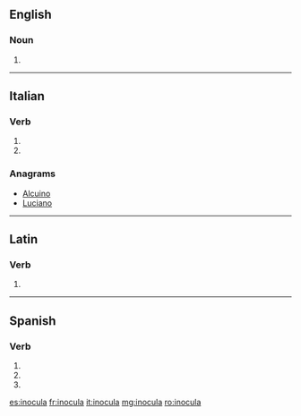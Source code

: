 ==English==

===Noun===
{{head|en|noun plural form}}

# {{plural of|inoculum|lang=en}}

----

==Italian==

===Verb===
{{head|it|verb form}}

# {{inflection of|inoculare||3|s|pres|indc|lang=it}}
# {{inflection of|inoculare||2|s|impr|lang=it}}

===Anagrams===
* [[Alcuino#Italian|Alcuino]]
* [[Luciano#Italian|Luciano]]

----

==Latin==

===Verb===
{{la-verb-form|inoculā}}

# {{inflection of|inoculō||2|s|pres|actv|impr|lang=la}}

----

==Spanish==

===Verb===
{{es-verb-form}}

# {{es-verb form of|ending=ar|mood=imperative|sense=affirmative|pers=2|formal=no|number=singular|inocular}}
# {{es-verb form of|ending=ar|mood=indicative|tense=present|pers=2|formal=yes|number=singular|inocular}}
# {{es-verb form of|ending=ar|mood=indicative|tense=present|pers=3|number=singular|inocular}}

[[es:inocula]]
[[fr:inocula]]
[[it:inocula]]
[[mg:inocula]]
[[ro:inocula]]